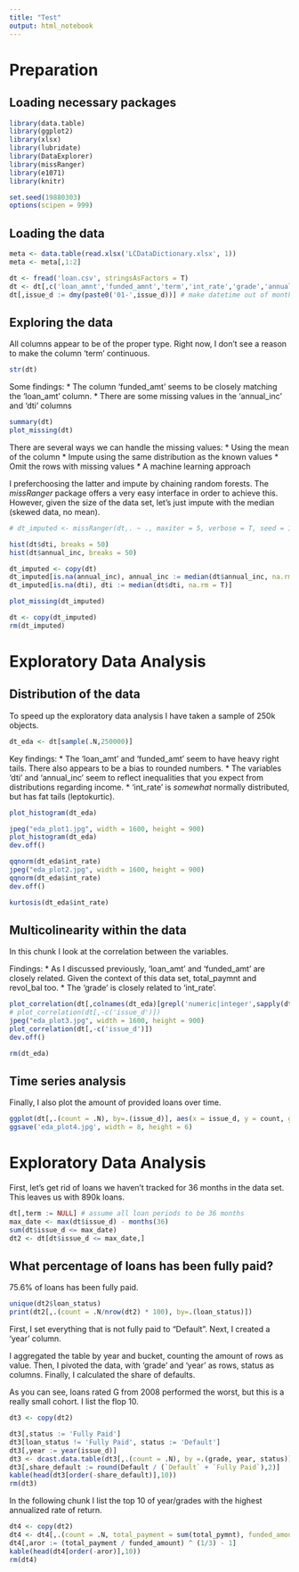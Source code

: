 ```yaml
---
title: "Test"
output: html_notebook
---
```


# Preparation
## Loading necessary packages
```r
library(data.table)
library(ggplot2)
library(xlsx)
library(lubridate)
library(DataExplorer)
library(missRanger)
library(e1071)
library(knitr)

set.seed(19880303)
options(scipen = 999)
```

## Loading the data
```r
meta <- data.table(read.xlsx('LCDataDictionary.xlsx', 1))
meta <- meta[,1:2]

dt <- fread('loan.csv', stringsAsFactors = T)
dt <- dt[,c('loan_amnt','funded_amnt','term','int_rate','grade','annual_inc','issue_d','dti','revol_bal','total_pymnt','loan_status')]
dt[,issue_d := dmy(paste0('01-',issue_d))] # make datetime out of month column
```


## Exploring the data

All columns appear to be of the proper type. Right now, I don't see a reason to make the column 'term' continuous.

```r
str(dt)
```

Some findings:
* The column 'funded_amt' seems to be closely matching the 'loan_amt' column.
* There are some missing values in the 'annual_inc' and 'dti' columns

```r
summary(dt)
plot_missing(dt)
```

There are several ways we can handle the missing values:
* Using the mean of the column
* Impute using the same distribution as the known values
* Omit the rows with missing values
* A machine learning approach

I preferchoosing the latter and impute by chaining random forests. The _missRanger_ package offers a very easy interface in order to achieve this.
However, given the size of the data set, let's just impute with the median (skewed data, no mean).

```r
# dt_imputed <- missRanger(dt,. ~ ., maxiter = 5, verbose = T, seed = 19880303, splitrule = 'extratrees', num.trees = 25)

hist(dt$dti, breaks = 50)
hist(dt$annual_inc, breaks = 50)

dt_imputed <- copy(dt)
dt_imputed[is.na(annual_inc), annual_inc := median(dt$annual_inc, na.rm = T)]
dt_imputed[is.na(dti), dti := median(dt$dti, na.rm = T)]

plot_missing(dt_imputed)

dt <- copy(dt_imputed)
rm(dt_imputed)
```

# Exploratory Data Analysis
## Distribution of the data

To speed up the exploratory data analysis I have taken a sample of 250k objects.
```r
dt_eda <- dt[sample(.N,250000)]
```

Key findings:
* The 'loan_amt' and 'funded_amt' seem to have heavy right tails. There also appears to be a bias to rounded numbers. 
* The variables 'dti' and 'annual_inc' seem to reflect inequalities that you expect from distributions regarding income.
* 'int_rate' is _somewhat_ normally distributed, but has fat tails (leptokurtic).

```r
plot_histogram(dt_eda)

jpeg("eda_plot1.jpg", width = 1600, height = 900)
plot_histogram(dt_eda)
dev.off()

qqnorm(dt_eda$int_rate)
jpeg("eda_plot2.jpg", width = 1600, height = 900)
qqnorm(dt_eda$int_rate)
dev.off()

kurtosis(dt_eda$int_rate)
```

## Multicolinearity within the data
In this chunk I look at the correlation between the variables.

Findings:
* As I discussed previously, 'loan_amt' and 'funded_amt' are closely related. Given the context of this data set, total_paymnt and revol_bal too.
* The 'grade' is closely related to 'int_rate'.

```r
plot_correlation(dt[,colnames(dt_eda)[grepl('numeric|integer',sapply(dt_eda,class))],with=F])
# plot_correlation(dt[,-c('issue_d')])
jpeg("eda_plot3.jpg", width = 1600, height = 900)
plot_correlation(dt[,-c('issue_d')])
dev.off()

rm(dt_eda)
```

## Time series analysis

Finally, I also plot the amount of provided loans over time.
```r

ggplot(dt[,.(count = .N), by=.(issue_d)], aes(x = issue_d, y = count, group = 1)) + geom_line() + geom_point()
ggsave('eda_plot4.jpg', width = 8, height = 6)
```

# Exploratory Data Analysis
First, let's get rid of loans we haven't tracked for 36 months in the data set.
This leaves us with 890k loans.

```r
dt[,term := NULL] # assume all loan periods to be 36 months
max_date <- max(dt$issue_d) - months(36)
sum(dt$issue_d <= max_date)
dt2 <- dt[dt$issue_d <= max_date,]
```

## What percentage of loans has been fully paid?
75.6% of loans has been fully paid.

```r
unique(dt2$loan_status)
print(dt2[,.(count = .N/nrow(dt2) * 100), by=.(loan_status)])
```

First, I set everything that is not fully paid to "Default".
Next, I created a 'year' column.

I aggregated the table by year and bucket, counting the amount of rows as value.
Then, I pivoted the data, with 'grade' and 'year' as rows, status as columns.
Finally, I calculated the share of defaults.

As you can see, loans rated G from 2008 performed the worst, but this is a really small cohort.
I list the flop 10.

```r
dt3 <- copy(dt2)

dt3[,status := 'Fully Paid']
dt3[loan_status != 'Fully Paid', status := 'Default']
dt3[,year := year(issue_d)]
dt3 <- dcast.data.table(dt3[,.(count = .N), by =.(grade, year, status)], 'grade + year ~ status')
dt3[,share_default := round(Default / (`Default` + `Fully Paid`),2)]
kable(head(dt3[order(-share_default)],10))
rm(dt3)
```

In the following chunk I list the top 10 of year/grades with the highest annualized rate of return.

```r
dt4 <- copy(dt2)
dt4 <- dt4[,.(count = .N, total_payment = sum(total_pymnt), funded_amount = sum(funded_amnt)), by =.(grade, year, status)]
dt4[,aror := (total_payment / funded_amount) ^ (1/3) - 1]
kable(head(dt4[order(-aror)],10))
rm(dt4)
```